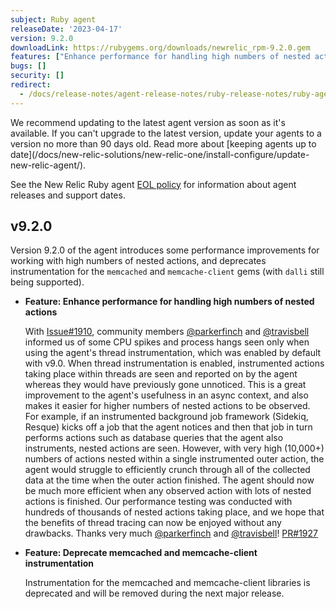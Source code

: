 ```yaml
---
subject: Ruby agent
releaseDate: '2023-04-17'
version: 9.2.0
downloadLink: https://rubygems.org/downloads/newrelic_rpm-9.2.0.gem
features: ["Enhance performance for handling high numbers of nested actions", "Deprecate memcached and memcache-client instrumentation"]
bugs: []
security: []
redirect:
  - /docs/release-notes/agent-release-notes/ruby-release-notes/ruby-agent-920
---
```


<Callout variant="important">
  We recommend updating to the latest agent version as soon as it's available. If you can't upgrade to the latest version, update your agents to a version no more than 90 days old. Read more about [keeping agents up to date](/docs/new-relic-solutions/new-relic-one/install-configure/update-new-relic-agent/).

  See the New Relic Ruby agent [EOL policy](https://docs.newrelic.com/docs/apm/agents/ruby-agent/getting-started/ruby-agent-eol-policy/) for information about agent releases and support dates.
</Callout>

## v9.2.0

  Version 9.2.0 of the agent introduces some performance improvements for working with high numbers of nested actions, and deprecates instrumentation for the `memcached` and `memcache-client` gems (with `dalli` still being supported).

- **Feature: Enhance performance for handling high numbers of nested actions**

  With [Issue#1910](https://github.com/newrelic/newrelic-ruby-agent/issues/1910), community members [@parkerfinch](https://github.com/parkerfinch) and [@travisbell](https://github.com/travisbell) informed us of some CPU spikes and process hangs seen only when using the agent's thread instrumentation, which was enabled by default with v9.0. When thread instrumentation is enabled, instrumented actions taking place within threads are seen and reported on by the agent whereas they would have previously gone unnoticed. This is a great improvement to the agent's usefulness in an async context, and also makes it easier for higher numbers of nested actions to be observed. 
  For example, if an instrumented background job framework (Sidekiq, Resque) kicks off a job that the agent notices and then that job in turn performs actions such as database queries that the agent also instruments, nested actions are seen. However, with very high (10,000+) numbers of actions nested within a single instrumented outer action, the agent would struggle to efficiently crunch through all of the collected data at the time when the outer action finished. 
  The agent should now be much more efficient when any observed action with lots of nested actions is finished. Our performance testing was conducted with hundreds of thousands of nested actions taking place, and we hope that the benefits of thread tracing can now be enjoyed without any drawbacks. Thanks very much [@parkerfinch](https://github.com/parkerfinch) and [@travisbell](https://github.com/travisbell)! [PR#1927](https://github.com/newrelic/newrelic-ruby-agent/pull/1927)

- **Feature: Deprecate memcached and memcache-client instrumentation**

  Instrumentation for the memcached and memcache-client libraries is deprecated and will be removed during the next major release.


